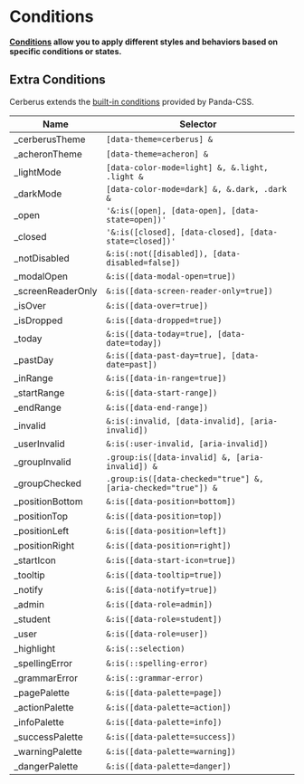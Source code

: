 
# Conditions

**[Conditions](https://panda-css.com/docs/concepts/conditional-styles) allow you to apply different styles and behaviors based on specific conditions or states.**

<NoteAdmonition description="This page assumes you are familiar with Panda CSS conditions. If not, we recommend you first learn about them before moving forward." />

## Extra Conditions

Cerberus extends the [built-in conditions](https://panda-css.com/docs/concepts/conditional-styles#reference) provided by Panda-CSS.

| Name                | Selector                  |
| ------------------  | ------------------------- |
| _cerberusTheme      | `[data-theme=cerberus] &` |
| _acheronTheme       | `[data-theme=acheron] &` |
| _lightMode          | `[data-color-mode=light] &, &.light, .light &` |
| _darkMode           | `[data-color-mode=dark] &, &.dark, .dark &` |
| _open               | `'&:is([open], [data-open], [data-state=open])'` |
| _closed             | `'&:is([closed], [data-closed], [data-state=closed])'` |
| _notDisabled        | `&:is(:not([disabled]), [data-disabled=false])` |
| _modalOpen          | `&:is([data-modal-open=true])` |
| _screenReaderOnly   | `&:is([data-screen-reader-only=true])` |
| _isOver             | `&:is([data-over=true])` |
| _isDropped            | `&:is([data-dropped=true])` |
| _today              | `&:is([data-today=true], [data-date=today])` |
| _pastDay            | `&:is([data-past-day=true], [data-date=past])` |
| _inRange            | `&:is([data-in-range=true])` |
| _startRange         | `&:is([data-start-range])` |
| _endRange           | `&:is([data-end-range])` |
| _invalid            | `&:is(:invalid, [data-invalid], [aria-invalid])` |
| _userInvalid        | `&:is(:user-invalid, [aria-invalid])` |
| _groupInvalid       | `.group:is([data-invalid] &, [aria-invalid]) &` |
| _groupChecked       | `.group:is([data-checked="true"] &, [aria-checked="true"]) &` |
| _positionBottom     | `&:is([data-position=bottom])` |
| _positionTop        | `&:is([data-position=top])` |
| _positionLeft       | `&:is([data-position=left])` |
| _positionRight      | `&:is([data-position=right])` |
| _startIcon          | `&:is([data-start-icon=true])` |
| _tooltip            | `&:is([data-tooltip=true])` |
| _notify             | `&:is([data-notify=true])` |
| _admin              | `&:is([data-role=admin])` |
| _student            | `&:is([data-role=student])` |
| _user               | `&:is([data-role=user])` |
| _highlight          | `&:is(::selection)` |
| _spellingError      | `&:is(::spelling-error)` |
| _grammarError       | `&:is(::grammar-error)` |
| _pagePalette     | `&:is([data-palette=page])` |
| _actionPalette      | `&:is([data-palette=action])` |
| _infoPalette        | `&:is([data-palette=info])` |
| _successPalette     | `&:is([data-palette=success])` |
| _warningPalette     | `&:is([data-palette=warning])` |
| _dangerPalette       | `&:is([data-palette=danger])` |
